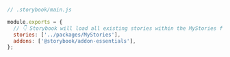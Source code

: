 ```js
// .storybook/main.js

module.exports = {
  // 👇 Storybook will load all existing stories within the MyStories folder
  stories: ['../packages/MyStories'],
  addons: ['@storybook/addon-essentials'],
};
```